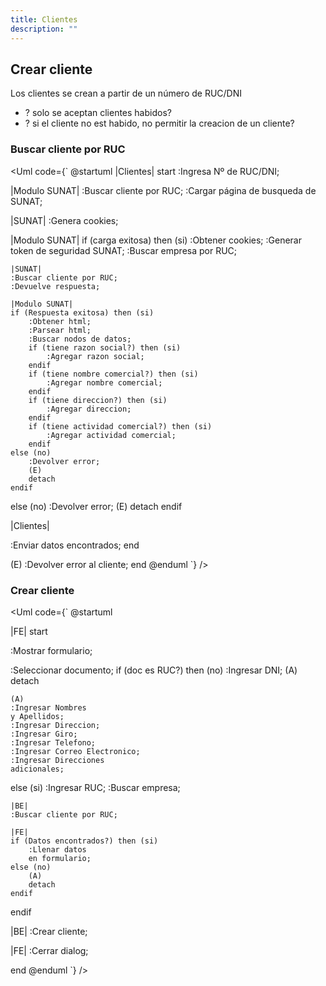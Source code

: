 ```yaml
---
title: Clientes
description: ""
---
```


## Crear cliente

Los clientes se crean a partir de un número de RUC/DNI

- ? solo se aceptan clientes habidos?
- ? si el cliente no est habido, no permitir la creacion de un cliente?


### Buscar cliente por RUC

<Uml code={`
@startuml
|Clientes|
start
:Ingresa Nº de RUC/DNI;


|Modulo SUNAT|
:Buscar cliente por RUC;
:Cargar página de
busqueda de SUNAT;

|SUNAT|
:Genera cookies;

|Modulo SUNAT|
if (carga exitosa) then (si)
	:Obtener cookies;
	:Generar token de
	seguridad SUNAT;
	:Buscar empresa por RUC;

	|SUNAT|
	:Buscar cliente por RUC;
	:Devuelve respuesta;

	|Modulo SUNAT|
	if (Respuesta exitosa) then (si)
		:Obtener html;
		:Parsear html;
		:Buscar nodos de datos;
		if (tiene razon social?) then (si)
			:Agregar razon social;
		endif
		if (tiene nombre comercial?) then (si)
			:Agregar nombre comercial;
		endif
		if (tiene direccion?) then (si)
			:Agregar direccion;
		endif
		if (tiene actividad comercial?) then (si)
			:Agregar actividad comercial;
		endif
	else (no)
		:Devolver error;
		(E)
		detach
	endif
else (no)
	:Devolver error;
	(E)
	detach
endif


|Clientes|

:Enviar datos encontrados;
end

(E)
:Devolver error al cliente;
end
@enduml
`} />


### Crear cliente

<Uml code={`
@startuml

|FE|
start

:Mostrar formulario;

:Seleccionar documento;
if (doc es RUC?) then (no)
	:Ingresar DNI;
	(A)
	detach

	(A)
	:Ingresar Nombres
	y Apellidos;
	:Ingresar Direccion;
	:Ingresar Giro;
	:Ingresar Telefono;
	:Ingresar Correo Electronico;
	:Ingresar Direcciones
	adicionales;
else (si)
	:Ingresar RUC;
	:Buscar empresa;

	|BE|
	:Buscar cliente por RUC;

	|FE|
	if (Datos encontrados?) then (si)
		:Llenar datos
		en formulario;
	else (no)
		(A)
		detach
	endif
endif

|BE|
:Crear cliente;

|FE|
:Cerrar dialog;

end
@enduml
`} />
